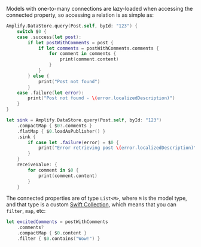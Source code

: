 Models with one-to-many connections are lazy-loaded when accessing the connected property, so accessing a relation is as simple as:

<BlockSwitcher>

<Block name="Listener (iOS 11+)">

```swift
Amplify.DataStore.query(Post.self, byId: "123") {
    switch $0 {
    case .success(let post):
        if let postWithComments = post {
            if let comments = postWithComments.comments {
                for comment in comments {
                    print(comment.content)
                }
            }
        } else {
            print("Post not found")
        }
    case .failure(let error):
        print("Post not found - \(error.localizedDescription)")
    }
}
```

</Block>

<Block name="Combine">

```swift
let sink = Amplify.DataStore.query(Post.self, byId: "123")
    .compactMap { $0?.comments }
    .flatMap { $0.loadAsPublisher() }
    .sink {
        if case let .failure(error) = $0 {
            print("Error retrieving post \(error.localizedDescription)")
        }
    }
    receiveValue: {
        for comment in $0 {
            print(comment.content)
        }
    }
```

</Block>

</BlockSwitcher>

The connected properties are of type `List<M>`, where `M` is the model type, and that type is a custom [Swift Collection](https://developer.apple.com/documentation/swift/collection), which means that you can `filter`, `map`, etc:

```swift
let excitedComments = postWithComments
    .comments?
    .compactMap { $0.content }
    .filter { $0.contains("Wow!") }
```
